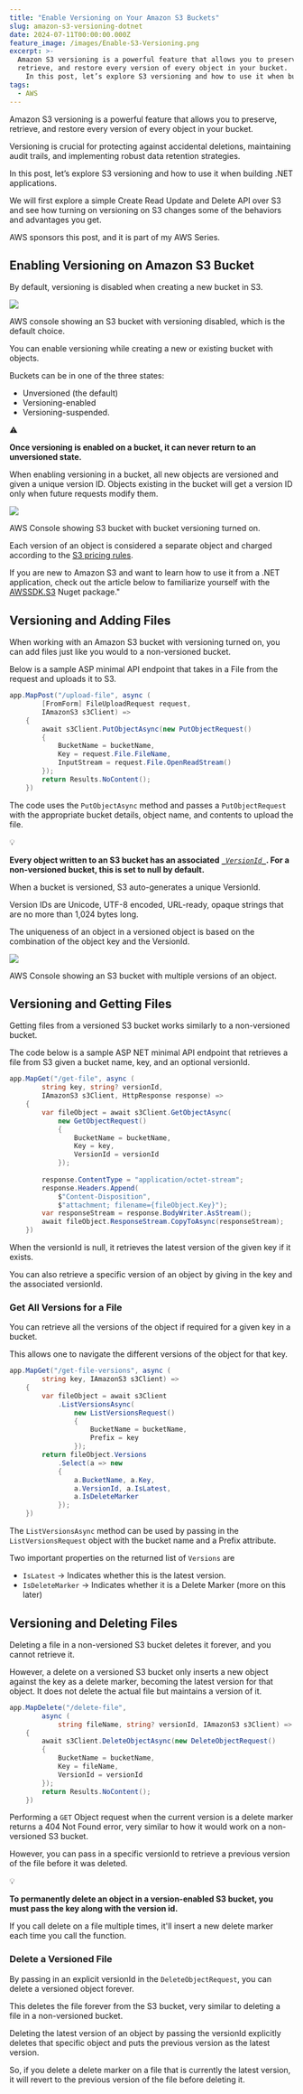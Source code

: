 ```yaml
---
title: "Enable Versioning on Your Amazon S3 Buckets"
slug: amazon-s3-versioning-dotnet
date: 2024-07-11T00:00:00.000Z
feature_image: /images/Enable-S3-Versioning.png
excerpt: >-
  Amazon S3 versioning is a powerful feature that allows you to preserve,
  retrieve, and restore every version of every object in your bucket.
    In this post, let’s explore S3 versioning and how to use it when building .NET applications.
tags:
  - AWS
---
```

Amazon S3 versioning is a powerful feature that allows you to preserve, retrieve, and restore every version of every object in your bucket.

Versioning is crucial for protecting against accidental deletions, maintaining audit trails, and implementing robust data retention strategies.

In this post, let’s explore S3 versioning and how to use it when building .NET applications.

We will first explore a simple Create Read Update and Delete API over S3 and see how turning on versioning on S3 changes some of the behaviors and advantages you get.

AWS sponsors this post, and it is part of my AWS Series.

## Enabling Versioning on Amazon S3 Bucket

By default, versioning is disabled when creating a new bucket in S3.

![](/images/image-1.png)

AWS console showing an S3 bucket with versioning disabled, which is the default choice.

You can enable versioning while creating a new or existing bucket with objects.

Buckets can be in one of the three states:

-   Unversioned (the default)
-   Versioning-enabled
-   Versioning-suspended.

⚠️

__Once versioning is enabled on a bucket, it can never return to an unversioned state.__

When enabling versioning in a bucket, all new objects are versioned and given a unique version ID. Objects existing in the bucket will get a version ID only when future requests modify them.

![](/images/image-2.png)

AWS Console showing S3 bucket with bucket versioning turned on.

Each version of an object is considered a separate object and charged according to the [S3 pricing rules](https://aws.amazon.com/s3/pricing/).

If you are new to Amazon S3 and want to learn how to use it from a .NET application, check out the article below to familiarize yourself with the [AWSSDK.S3](https://www.nuget.org/packages/AWSSDK.S3) Nuget package."

<BlogLink
  href="/blog/amazon-s3-dotnet/"
  title="Amazon S3 For the .NET Developer: How to Easily Get Started"
  description="Learn how to get started with Amazon S3 from a .NET Core application. We will learn how to store and retrieve data from the storage, important concepts to be aware of while using S3."
  authorImage="/images/logo-512x512.png"
  authorName="Rahul Nath"
  authorTitle="Rahul Pulikkot Nath"
  featureImage="/images/storage-box.jpg"
/>

## Versioning and Adding Files

When working with an Amazon S3 bucket with versioning turned on, you can add files just like you would to a non-versioned bucket.

Below is a sample ASP minimal API endpoint that takes in a File from the request and uploads it to S3.

```csharp
app.MapPost("/upload-file", async (
        [FromForm] FileUploadRequest request, 
        IAmazonS3 s3Client) =>
    {
        await s3Client.PutObjectAsync(new PutObjectRequest()
        {
            BucketName = bucketName,
            Key = request.File.FileName,
            InputStream = request.File.OpenReadStream()
        });
        return Results.NoContent();
    })

```

The code uses the `PutObjectAsync` method and passes a `PutObjectRequest` with the appropriate bucket details, object name, and contents to upload the file.

💡

__Every object written to an S3 bucket has an associated__ [_`_VersionId_`_](https://docs.aws.amazon.com/AmazonS3/latest/userguide/versioning-workflows.html#version-ids)__. For a non-versioned bucket, this is set to null by default.__

When a bucket is versioned, S3 auto-generates a unique VersionId.

Version IDs are Unicode, UTF-8 encoded, URL-ready, opaque strings that are no more than 1,024 bytes long.

The uniqueness of an object in a versioned object is based on the combination of the object key and the VersionId.

![](/images/image-3.png)

AWS Console showing an S3 bucket with multiple versions of an object.

## Versioning and Getting Files

Getting files from a versioned S3 bucket works similarly to a non-versioned bucket.

The code below is a sample ASP NET minimal API endpoint that retrieves a file from S3 given a bucket name, key, and an optional versionId.

```csharp
app.MapGet("/get-file", async (
        string key, string? versionId,
        IAmazonS3 s3Client, HttpResponse response) =>
    {
        var fileObject = await s3Client.GetObjectAsync(
            new GetObjectRequest()
            {
                BucketName = bucketName,
                Key = key,
                VersionId = versionId
            });
            
        response.ContentType = "application/octet-stream";
        response.Headers.Append(
            $"Content-Disposition", 
            $"attachment; filename={fileObject.Key}");
        var responseStream = response.BodyWriter.AsStream();
        await fileObject.ResponseStream.CopyToAsync(responseStream);
    })

```

When the versionId is null, it retrieves the latest version of the given key if it exists.

You can also retrieve a specific version of an object by giving in the key and the associated versionId.

### Get All Versions for a File

You can retrieve all the versions of the object if required for a given key in a bucket.

This allows one to navigate the different versions of the object for that key.

```csharp
app.MapGet("/get-file-versions", async (
        string key, IAmazonS3 s3Client) =>
    {
        var fileObject = await s3Client
            .ListVersionsAsync(
                new ListVersionsRequest()
                {
                    BucketName = bucketName,
                    Prefix = key
                });
        return fileObject.Versions
            .Select(a => new
            {
                a.BucketName, a.Key, 
                a.VersionId, a.IsLatest, 
                a.IsDeleteMarker
            });
    })

```

The `ListVersionsAsync` method can be used by passing in the `ListVersionsRequest` object with the bucket name and a Prefix attribute.

Two important properties on the returned list of `Versions` are

-   `IsLatest` → Indicates whether this is the latest version.
-   `IsDeleteMarker` → Indicates whether it is a Delete Marker (more on this later)

## Versioning and Deleting Files

Deleting a file in a non-versioned S3 bucket deletes it forever, and you cannot retrieve it.

However, a delete on a versioned S3 bucket only inserts a new object against the key as a delete marker, becoming the latest version for that object. It does not delete the actual file but maintains a version of it.

```csharp
app.MapDelete("/delete-file", 
        async (
            string fileName, string? versionId, IAmazonS3 s3Client) =>
    {
        await s3Client.DeleteObjectAsync(new DeleteObjectRequest()
        {
            BucketName = bucketName,
            Key = fileName,
            VersionId = versionId
        });
        return Results.NoContent();
    })

```

Performing a `GET` Object request when the current version is a delete marker returns a 404 Not Found error, very similar to how it would work on a non-versioned S3 bucket.

However, you can pass in a specific versionId to retrieve a previous version of the file before it was deleted.

💡

__To permanently delete an object in a version-enabled S3 bucket, you must pass the key along with the version id.__

If you call delete on a file multiple times, it'll insert a new delete marker each time you call the function.

### Delete a Versioned File

By passing in an explicit versionId in the `DeleteObjectRequest`, you can delete a versioned object forever.

This deletes the file forever from the S3 bucket, very similar to deleting a file in a non-versioned bucket.

Deleting the latest version of an object by passing the versionId explicitly deletes that specific object and puts the previous version as the latest version.

So, if you delete a delete marker on a file that is currently the latest version, it will revert to the previous version of the file before deleting it.
